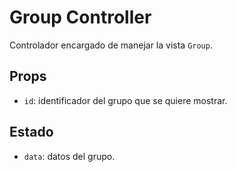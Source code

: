 

<Meta title="Controller/Group Controller" component={GroupController} />

# Group Controller

Controlador encargado de manejar la vista `Group`.

## Props
- `id`: identificador del grupo que se quiere mostrar.

## Estado
- `data`: datos del grupo.
